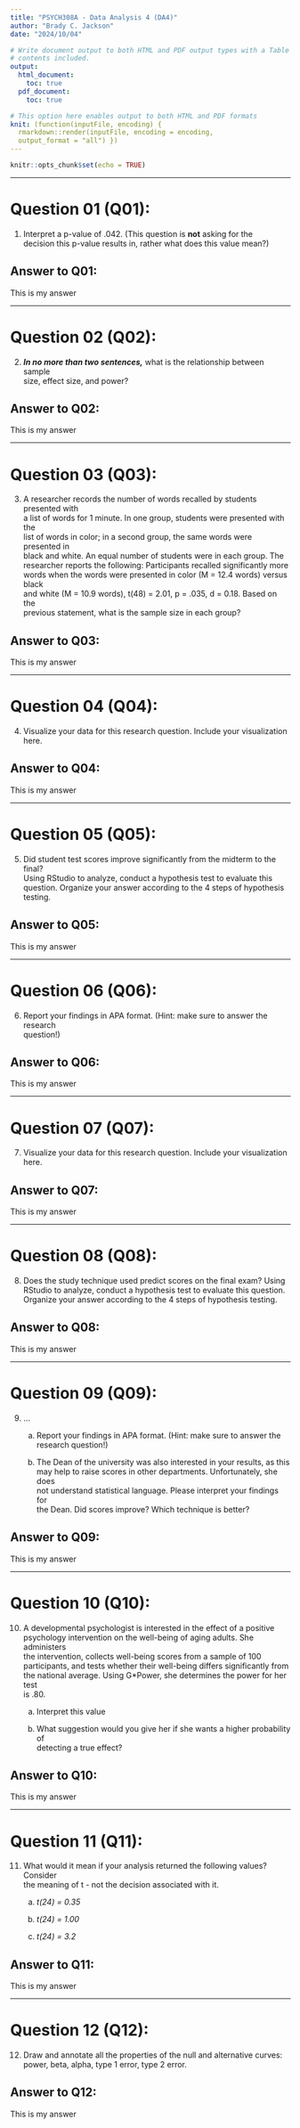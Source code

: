 ---
title: "PSYCH308A - Data Analysis 4 (DA4)"
author: "Brady C. Jackson"
date: "2024/10/04"

# Write document output to both HTML and PDF output types with a Table of
# contents included.
output: 
  html_document:
    toc: true
  pdf_document:
    toc: true

# This option here enables output to both HTML and PDF formats
knit: (function(inputFile, encoding) {
  rmarkdown::render(inputFile, encoding = encoding,
  output_format = "all") })
---

```{r setup, include=FALSE}
knitr::opts_chunk$set(echo = TRUE)
```

---

# Question 01 (Q01):

01. Interpret a p-value of .042. (This question is **not** asking for the  
    decision this p-value results in, rather what does this value mean?)

## Answer to Q01: 
This is my answer

---

# Question 02 (Q02):

2. ***In no more than two sentences,*** what is the relationship between sample  
   size, effect size, and power?

## Answer to Q02: 
This is my answer

---

# Question 03 (Q03):

03. A researcher records the number of words recalled by students presented with  
    a list of words for 1 minute. In one group, students were presented with the  
    list of words in color; in a second group, the same words were presented in  
    black and white. An equal number of students were in each group. The  
    researcher reports the following: Participants recalled significantly more  
    words when the words were presented in color (M = 12.4 words) versus black  
    and white (M = 10.9 words), t(48) = 2.01, p = .035, d = 0.18. Based on the  
    previous statement, what is the sample size in each group?

## Answer to Q03: 
This is my answer

---

# Question 04 (Q04):

04. Visualize your data for this research question. Include your visualization  
    here.

## Answer to Q04: 
This is my answer

---

# Question 05 (Q05):

05. Did student test scores improve significantly from the midterm to the final?  
    Using RStudio to analyze, conduct a hypothesis test to evaluate this  
    question. Organize your answer according to the 4 steps of hypothesis  
    testing.

## Answer to Q05: 
This is my answer

---

# Question 06 (Q06):

06. Report your findings in APA format. (Hint: make sure to answer the research  
    question!)

## Answer to Q06: 
This is my answer

---

# Question 07 (Q07):

07. Visualize your data for this research question. Include your visualization  
    here.

## Answer to Q07: 
This is my answer

---

# Question 08 (Q08):

08. Does the study technique used predict scores on the final exam? Using  
    RStudio to analyze, conduct a hypothesis test to evaluate this question.  
    Organize your answer according to the 4 steps of hypothesis testing.

## Answer to Q08: 
This is my answer

---

# Question 09 (Q09):

09. ...

    a. Report your findings in APA format. (Hint: make sure to answer the  
       research question!)
    
    b. The Dean of the university was also interested in your results, as this  
       may help to raise scores in other departments. Unfortunately, she does  
       not understand statistical language. Please interpret your findings for  
       the Dean. Did scores improve? Which technique is better?

## Answer to Q09: 
This is my answer

---

# Question 10 (Q10):

10. A developmental psychologist is interested in the effect of a positive  
    psychology intervention on the well-being of aging adults. She administers  
    the intervention, collects well-being scores from a sample of 100  
    participants, and tests whether their well-being differs significantly from  
    the national average. Using G*Power, she determines the power for her test  
    is .80. 

    a. Interpret this value 
    
    b. What suggestion would you give her if she wants a higher probability of  
       detecting a true effect?

## Answer to Q10: 
This is my answer

---

# Question 11 (Q11):

11. What would it mean if your analysis returned the following values? Consider   
    the meaning of t - not the decision associated with it.

    a. *t(24) = 0.35*
    
    b. *t(24) = 1.00*
    
    c. *t(24) = 3.2*

## Answer to Q11: 
This is my answer

---

# Question 12 (Q12):

12. Draw and annotate all the properties of the null and alternative curves:   
    power, beta, alpha, type 1 error, type 2 error. 

## Answer to Q12: 
This is my answer


